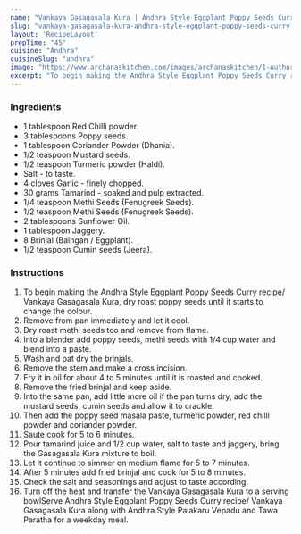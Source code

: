 ---
name: "Vankaya Gasagasala Kura | Andhra Style Eggplant Poppy Seeds Curry Recipe"
slug: "vankaya-gasagasala-kura-andhra-style-eggplant-poppy-seeds-curry-recipe"
layout: 'RecipeLayout'
prepTime: "45"
cuisine: "Andhra"
cuisineSlug: "andhra"
image: "https://www.archanaskitchen.com/images/archanaskitchen/1-Author/jyothir/Andhra_Style_Eggplant_Poppy_Seeds_Curry.jpg"
excerpt: "To begin making the Andhra Style Eggplant Poppy Seeds Curry recipe Vankaya Gasagasala Kura, dry roast poppy seeds until it starts to change the colour"
---

### Ingredients

- 1 tablespoon Red Chilli powder.
- 3 tablespoons Poppy seeds.
- 1 tablespoon Coriander Powder (Dhania).
- 1/2 teaspoon Mustard seeds.
- 1/2 teaspoon Turmeric powder (Haldi).
- Salt - to taste.
- 4 cloves Garlic - finely chopped.
- 30 grams Tamarind - soaked and pulp extracted.
- 1/4 teaspoon Methi Seeds (Fenugreek Seeds).
- 1/2 teaspoon Methi Seeds (Fenugreek Seeds).
- 2 tablespoons Sunflower Oil.
- 1 tablespoon Jaggery.
- 8 Brinjal (Baingan / Eggplant).
- 1/2 teaspoon Cumin seeds (Jeera).

### Instructions

1. To begin making the Andhra Style Eggplant Poppy Seeds Curry recipe/ Vankaya Gasagasala Kura, dry roast poppy seeds until it starts to change the colour.
1. Remove from pan immediately and let it cool.
1. Dry roast methi seeds too and remove from flame.
1. Into a blender add poppy seeds, methi seeds with 1/4 cup water and blend into a paste.
1. Wash and pat dry the brinjals.
1. Remove the stem and make a cross incision.
1. Fry it in oil for about 4 to 5 minutes until it is roasted and cooked.
1. Remove the fried brinjal and keep aside.
1. Into the same pan, add little more oil if the pan turns dry, add the mustard seeds, cumin seeds and allow it to crackle.
1. Then add the poppy seed masala paste, turmeric powder, red chilli powder and coriander powder.
1. Saute cook for 5 to 6 minutes.
1. Pour tamarind juice and 1/2 cup water, salt to taste and jaggery, bring the Gasagasala Kura mixture to boil.
1. Let it continue to simmer on medium flame for 5 to 7 minutes.
1. After 5 minutes add fried brinjal and cook for 5 to 8 minutes.
1. Check the salt and seasonings and adjust to taste according.
1. Turn off the heat and transfer the Vankaya Gasagasala Kura to a serving bowlServe Andhra Style Eggplant Poppy Seeds Curry recipe/ Vankaya Gasagasala Kura  along with Andhra Style Palakaru Vepadu and Tawa Paratha for a weekday meal.
